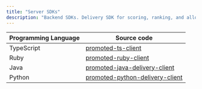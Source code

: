 ```yaml
---
title: "Server SDKs"
description: "Backend SDKs. Delivery SDK for scoring, ranking, and allocating search, feed, and paid promotions. Metrics SDK for server-side logging of requests and insertions."
---
```


| Programming Language | Source code                     |
|----------------------|---------------------------------|
| TypeScript           | [promoted-ts-client](https://github.com/promotedai/promoted-ts-client)              |
| Ruby                 | [promoted-ruby-client](https://github.com/promotedai/promoted-ruby-client)            |
| Java                 | [promoted-java-delivery-client](https://github.com/promotedai/promoted-java-delivery-client)   |
| Python               | [promoted-python-delivery-client](https://github.com/promotedai/promoted-python-delivery-client) |